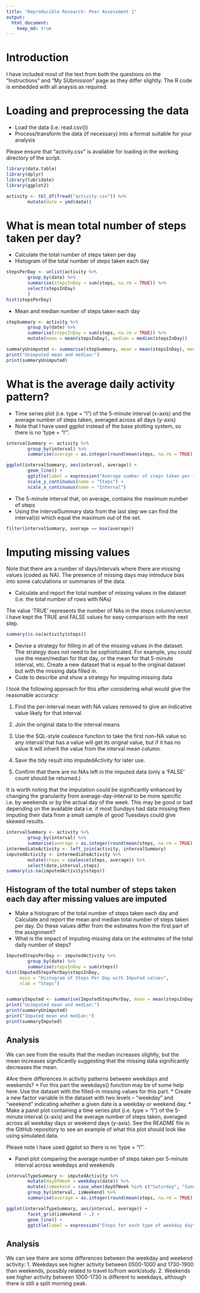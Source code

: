 ```yaml
---
title: "Reproducible Research: Peer Assessment 1"
output: 
  html_document:
    keep_md: true
---
```

# Introduction
I have included most of the text from both the questions on the "Instructions" and "My SUbmission" page as they differ slightly.  The R code is embedded with all anaysis as required.

# Loading and preprocessing the data
* Load the data (i.e. read.csv())
* Process/transform the data (if necessary) into a format suitable for your analysis

Please ensure that "activity.csv" is available for loading in the working directory of the script.
```r
library(data.table)
library(dplyr)
library(lubridate)
library(ggplot2)

activity <- tbl_df(fread("activity.csv")) %>% 
        mutate(date = ymd(date))
```

# What is mean total number of steps taken per day?
* Calculate the total number of steps taken per day
* Histogram of the total number of steps taken each day
```r
stepsPerDay <- unlist(activity %>% 
        group_by(date) %>% 
        summarise(stepsInDay = sum(steps, na.rm = TRUE)) %>% 
        select(stepsInDay)
        )
hist(stepsPerDay)
```

* Mean and median number of steps taken each day
```r
stepSummary <- activity %>% 
        group_by(date) %>% 
        summarise(stepsInDay = sum(steps, na.rm = TRUE)) %>%
        mutate(mean = mean(stepsInDay), median = median(stepsInDay))

summaryUnimputed <- summarise(stepSummary, mean = mean(stepsInDay), median = median(stepsInDay))
print("Unimputed mean and median:")
print(summaryUnimputed)
```

# What is the average daily activity pattern?
* Time series plot (i.e. type = "l") of the 5-minute interval (x-axis) and the average number of steps taken, averaged across all days (y-axis)
* Note that I have used ggplot instead of the base plotting system, so there is no 'type = "l"'.
```r
intervalSummary <- activity %>% 
        group_by(interval) %>% 
        summarise(average = as.integer(round(mean(steps, na.rm = TRUE),0)))

ggplot(intervalSummary, aes(interval, average)) + 
        geom_line() +
        ggtitle(label = expression("Average number of steps taken per interval, averaged across all days")) + 
        scale_y_continuous(name = "Steps") +
        scale_x_continuous(name = "Interval") 
```

* The 5-minute interval that, on average, contains the maximum number of steps
* Using the intervalSummary data from the last step we can find the interval(s) which equal the maximum out of the set.
```r
filter(intervalSummary, average == max(average))
```


# Imputing missing values
Note that there are a number of days/intervals where there are missing values (coded as NA). The presence of missing days may introduce bias into some calculations or summaries of the data.

* Calculate and report the total number of missing values in the dataset (i.e. the total number of rows with NAs)

The value 'TRUE' represents the number of NAs in the steps column/vector.  I have kept the TRUE and FALSE values for easy comparison with the next step.
```r
summary(is.na(activity$steps))
```

* Devise a strategy for filling in all of the missing values in the dataset. The strategy does not need to be sophisticated. For example, you could use the mean/median for that day, or the mean for that 5-minute interval, etc.  Create a new dataset that is equal to the original dataset but with the missing data filled in.
* Code to describe and show a strategy for imputing missing data

I took the following approach for this after considering what would give the reasonable accuracy:

1. Find the per-interval mean with NA values removed to give an indicative value likely for that interval.

2. Join the original data to the interval means

3. Use the SQL-style coalesce function to take the first non-NA value so any interval that has a value will get its orignal value, but if it has no value it will inherit the value from the interval mean column.

4. Save the tidy result into imputedActivity for later use.

5. Confirm that there are no NAs left in the imputed data (only a 'FALSE' count should be returned.)

It is worth noting that the imputation could be significantly enhanced by changing the granularity from average-day-interval to be more specific i.e. by weekends or by the actual day of the week.  This may be good or bad depending on the available data i.e. if most Sundays had data missing then imputing their data from a small sample of good Tuesdays could give skewed results.

```r
intervalSummary <- activity %>% 
        group_by(interval) %>% 
        summarise(average = as.integer(round(mean(steps, na.rm = TRUE),0)))
intermediateActivity <- left_join(activity, intervalSummary)
imputedActivity <- intermediateActivity %>% 
        mutate(steps = coalesce(steps, average)) %>%
        select(date,interval,steps)
summary(is.na(imputedActivity$steps))
```

## Histogram of the total number of steps taken each day after missing values are imputed
* Make a histogram of the total number of steps taken each day and Calculate and report the mean and median total number of steps taken per day. Do these values differ from the estimates from the first part of the assignment? 
* What is the impact of imputing missing data on the estimates of the total daily number of steps?

```r
ImputedStepsPerDay <- imputedActivity %>% 
        group_by(date) %>% 
        summarise(stepsInDay = sum(steps))
hist(ImputedStepsPerDay$stepsInDay, 
     main = "Histogram of Steps Per Day with Imputed values", 
     xlab = "Steps")


summaryImputed <- summarise(ImputedStepsPerDay, mean = mean(stepsInDay), median = median(stepsInDay))
print("Unimputed mean and median:")
print(summaryUnimputed)
print("Imputed mean and median:")
print(summaryImputed)

```
## Analysis
We can see from the results that the median increases slightly, but the mean increases significantly suggesting that the missing data significantly decreases the mean.


#Are there differences in activity patterns between weekdays and weekends?
* For this part the weekdays() function may be of some help here. Use the dataset with the filled-in missing values for this part.
* Create a new factor variable in the dataset with two levels – “weekday” and “weekend” indicating whether a given date is a weekday or weekend day.
* Make a panel plot containing a time series plot (i.e. type = "l") of the 5-minute interval (x-axis) and the average number of steps taken, averaged across all weekday days or weekend days (y-axis). See the README file in the GitHub repository to see an example of what this plot should look like using simulated data.

Please note I have used ggplot so there is no 'type = "l"'.

* Panel plot comparing the average number of steps taken per 5-minute interval across weekdays and weekends
```r
intervalTypeSummary <- imputedActivity %>% 
        mutate(dayOfWeek = weekdays(date)) %>%
        mutate(isWeekend = case_when(dayOfWeek %in% c("Saturday", "Sunday") ~ "Weekend", TRUE ~ "Weekday")) %>%
        group_by(interval, isWeekend) %>% 
        summarise(average = as.integer(round(mean(steps, na.rm = TRUE),0)))

ggplot(intervalTypeSummary, aes(interval, average)) + 
        facet_grid(isWeekend ~ .) +
        geom_line() +
        ggtitle(label = expression("Steps for each type of weekday day")) +         scale_y_continuous(name = "Steps")

```

## Analysis
We can see there are some differences between the weekday and weekend activity:
1. Weekdays see higher activity between 0500-1000 and 1730-1900 than weekends, possibly related to travel to/from  work/study.
2. Weekends see higher activity between 1000-1730 is different to weekdays, although there is still a split morning peak. 

